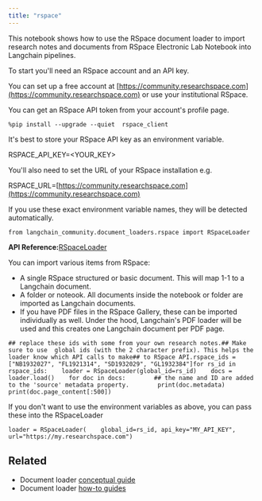 ```yaml
---
title: "rspace"
---
```


This notebook shows how to use the RSpace document loader to import research notes and documents from RSpace Electronic Lab Notebook into Langchain pipelines.

To start you'll need an RSpace account and an API key.

You can set up a free account at [https://community.researchspace.com](https://community.researchspace.com) or use your institutional RSpace.

You can get an RSpace API token from your account's profile page.

```
%pip install --upgrade --quiet  rspace_client
```

It's best to store your RSpace API key as an environment variable.

RSPACE\_API\_KEY=\<YOUR\_KEY>

You'll also need to set the URL of your RSpace installation e.g.

RSPACE\_URL=[https://community.researchspace.com](https://community.researchspace.com)

If you use these exact environment variable names, they will be detected automatically.

```
from langchain_community.document_loaders.rspace import RSpaceLoader
```

**API Reference:**[RSpaceLoader](https://python.langchain.com/api_reference/community/document_loaders/langchain_community.document_loaders.rspace.RSpaceLoader.html)

You can import various items from RSpace:

* A single RSpace structured or basic document. This will map 1-1 to a Langchain document.
* A folder or noteook. All documents inside the notebook or folder are imported as Langchain documents.
* If you have PDF files in the RSpace Gallery, these can be imported individually as well. Under the hood, Langchain's PDF loader will be used and this creates one Langchain document per PDF page.

```
## replace these ids with some from your own research notes.## Make sure to use  global ids (with the 2 character prefix). This helps the loader know which API calls to make## to RSpace API.rspace_ids = ["NB1932027", "FL1921314", "SD1932029", "GL1932384"]for rs_id in rspace_ids:    loader = RSpaceLoader(global_id=rs_id)    docs = loader.load()    for doc in docs:        ## the name and ID are added to the 'source' metadata property.        print(doc.metadata)        print(doc.page_content[:500])
```

If you don't want to use the environment variables as above, you can pass these into the RSpaceLoader

```
loader = RSpaceLoader(    global_id=rs_id, api_key="MY_API_KEY", url="https://my.researchspace.com")
```

## Related

* Document loader [conceptual guide](/src/oss/concepts/document_loaders)
* Document loader [how-to guides](/src/oss/how_to/#document-loaders)
